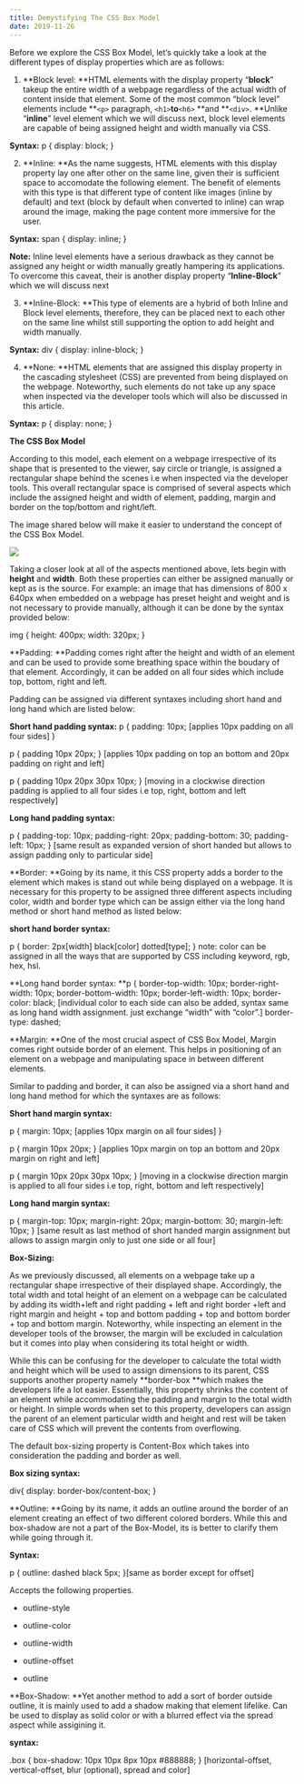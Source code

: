 ```yaml
---
title: Demystifying The CSS Box Model
date: 2019-11-26
---
```


Before we explore the CSS Box Model, let’s quickly take a look at the different types of display properties which are as follows:

1. **Block level: **HTML elements with the display property “**block**” takeup the entire width of a webpage regardless of the actual width of content inside that element. Some of the most common “block level” elements include **`<p>` paragraph, `<h1>`**to**`<h6>` **and **`<div>`. **Unlike “**inline**” level element which we will discuss next, block level elements are capable of being assigned height and width manually via CSS.

**Syntax:** p {
 display: block;
}

2. **Inline: **As the name suggests, HTML elements with this display property lay one after other on the same line, given their is sufficient space to accomodate the following element. The benefit of elements with this type is that different type of content like images (inline by default) and text (block by default when converted to inline) can wrap around the image, making the page content more immersive for the user.

**Syntax:** span {
 display: inline;
}

**Note:** Inline level elements have a serious drawback as they cannot be assigned any height or width manually greatly hampering its applications. To overcome this caveat, their is another display property “**Inline-Block**” which we will discuss next

3. **Inline-Block: **This type of elements are a hybrid of both Inline and Block level elements, therefore, they can be placed next to each other on the same line whilst still supporting the option to add height and width manually.

**Syntax:** div {
 display: inline-block;
}

4. **None: **HTML elements that are assigned this display property in the cascading stylesheet (CSS) are prevented from being displayed on the webpage. Noteworthy, such elements do not take up any space when inspected via the developer tools which will also be discussed in this article.

**Syntax:** p {
 display: none;
}

**The CSS Box Model**

According to this model, each element on a webpage irrespective of its shape that is presented to the viewer, say circle or triangle, is assigned a rectangular shape behind the scenes i.e when inspected via the developer tools. This overall rectangular space is comprised of several aspects which include the assigned height and width of element, padding, margin and border on the top/bottom and right/left.

The image shared below will make it easier to understand the concept of the CSS Box Model.

![](https://cdn-images-1.medium.com/max/2000/1*ydgkPlP_bYrNp9FxxjYHFw.gif)

Taking a closer look at all of the aspects mentioned above, lets begin with **height** and **width**. Both these properties can either be assigned manually or kept as is the source. For example: an image that has dimensions of 800 x 640px when embedded on a webpage has preset height and weight and is not necessary to provide manually, although it can be done by the syntax provided below:

img {
height: 400px; 
width: 320px;
}

**Padding: **Padding comes right after the height and width of an element and can be used to provide some breathing space within the boudary of that element. Accordingly, it can be added on all four sides which include top, bottom, right and left.

Padding can be assigned via different syntaxes including short hand and long hand which are listed below:

**Short hand padding syntax:**
p {
padding: 10px; [applies 10px padding on all four sides]
}

p {
padding 10px 20px; 
} [applies 10px padding on top an bottom and 20px padding on right and left]

p {
padding 10px 20px 30px 10px;
} [moving in a clockwise direction padding is applied to all four sides i.e top, right, bottom and left respectively]

**Long hand padding syntax:**

p {
padding-top: 10px;
padding-right: 20px;
padding-bottom: 30;
padding-left: 10px;
} [same result as expanded version of short handed but allows to assign padding only to particular side]

**Border: **Going by its name, it this CSS property adds a border to the element which makes is stand out while being displayed on a webpage. It is necessary for this property to be assigned three different aspects including color, width and border type which can be assign either via the long hand method or short hand method as listed below:

**short hand border syntax:**

p {
border: 2px[width] black[color] dotted[type];
}
note: color can be assigned in all the ways that are supported by CSS including keyword, rgb, hex, hsl.

**Long hand border syntax: 
**p {
border-top-width: 10px;
border-right-width: 10px;
border-bottom-width: 10px;
border-left-width: 10px;
border-color: black; [individual color to each side can also be added, syntax same as long hand width assignment. just exchange “width” with “color”.]
border-type: dashed;

**Margin: **One of the most crucial aspect of CSS Box Model, Margin comes right outside border of an element. This helps in positioning of an element on a webpage and manipulating space in between different elements.

Similar to padding and border, it can also be assigned via a short hand and long hand method for which the syntaxes are as follows:

**Short hand margin syntax:**

p {
margin: 10px; [applies 10px margin on all four sides]
}

p {
margin 10px 20px; 
} [applies 10px margin on top an bottom and 20px margin on right and left]

p {
margin 10px 20px 30px 10px;
} [moving in a clockwise direction margin is applied to all four sides i.e top, right, bottom and left respectively]

**Long hand margin syntax:**

p {
margin-top: 10px;
margin-right: 20px;
margin-bottom: 30;
margin-left: 10px;
} [same result as last method of short handed margin assignment but allows to assign margin only to just one side or all four]

**Box-Sizing:**

As we previously discussed, all elements on a webpage take up a rectangular shape irrespective of their displayed shape. Accordingly, the total width and total height of an element on a webpage can be calculated by adding its width+left and right padding + left and right border +left and right margin and height + top and bottom padding + top and bottom border + top and bottom margin. Noteworthy, while inspecting an element in the developer tools of the browser, the margin will be excluded in calculation but it comes into play when considering its total height or width.

While this can be confusing for the developer to calculate the total width and height which will be used to assign dimensions to its parent, CSS supports another property namely **border-box **which makes the developers life a lot easier. Essentially, this property shrinks the content of an element while accommodating the padding and margin to the total width or height. In simple words when set to this property, developers can assign the parent of an element particular width and height and rest will be taken care of CSS which will prevent the contents from overflowing.

The default box-sizing property is Content-Box which takes into consideration the padding and border as well.

**Box sizing syntax:**

div{
display: border-box/content-box;
}

**Outline: **Going by its name, it adds an outline around the border of an element creating an effect of two different colored borders. While this and box-shadow are not a part of the Box-Model, its is better to clarify them while going through it.

**Syntax:**

p {
outline: dashed black 5px;
}[same as border except for offset]

Accepts the following properties.

* outline-style

* outline-color

* outline-width

* outline-offset

* outline

**Box-Shadow: **Yet another method to add a sort of border outside outline, it is mainly used to add a shadow making that element lifelike. Can be used to display as solid color or with a blurred effect via the spread aspect while assigining it.

**syntax:**

.box {
 box-shadow: 10px 10px 8px 10px #888888;
} [horizontal-offset, vertical-offset, blur (optional), spread and color]
